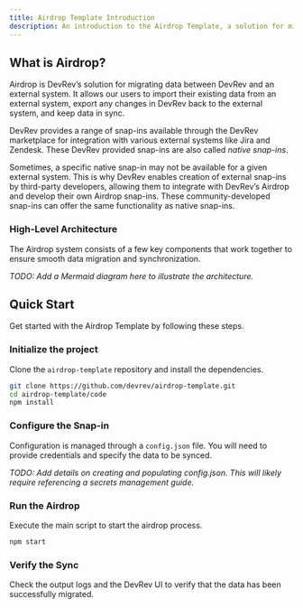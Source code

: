```yaml
---
title: Airdrop Template Introduction
description: An introduction to the Airdrop Template, a solution for migrating data between DevRev and external systems.
---
```


## What is Airdrop?

Airdrop is DevRev’s solution for migrating data between DevRev and an external system. It allows our users to import their existing data from an external system, export any changes in DevRev back to the external system, and keep data in sync.

DevRev provides a range of snap-ins available through the DevRev marketplace for integration with various external systems like Jira and Zendesk. These DevRev provided snap-ins are also called *native snap-ins*.

Sometimes, a specific native snap-in may not be available for a given external system. This is why DevRev enables creation of external snap-ins by third-party developers, allowing them to integrate with DevRev’s Airdrop and develop their own Airdrop snap-ins. These community-developed snap-ins can offer the same functionality as native snap-ins.

### High-Level Architecture

The Airdrop system consists of a few key components that work together to ensure smooth data migration and synchronization.

*TODO: Add a Mermaid diagram here to illustrate the architecture.*

## Quick Start

Get started with the Airdrop Template by following these steps.

<Steps>

### Initialize the project

Clone the `airdrop-template` repository and install the dependencies.

```bash
git clone https://github.com/devrev/airdrop-template.git
cd airdrop-template/code
npm install
```

### Configure the Snap-in

Configuration is managed through a `config.json` file. You will need to provide credentials and specify the data to be synced.

*TODO: Add details on creating and populating config.json. This will likely require referencing a secrets management guide.*

### Run the Airdrop

Execute the main script to start the airdrop process.

```bash
npm start
```

### Verify the Sync

Check the output logs and the DevRev UI to verify that the data has been successfully migrated.

</Steps>
